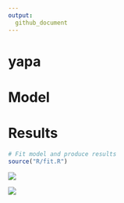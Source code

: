 ```yaml
---
output:
  github_document
---
```


# yapa


# Model 

# Results

```r
# Fit model and produce results
source("R/fit.R")
```

<p align="center">


<img src="results/state_distributions.png">

<img src="results/ec_distributions.png">


</p>
